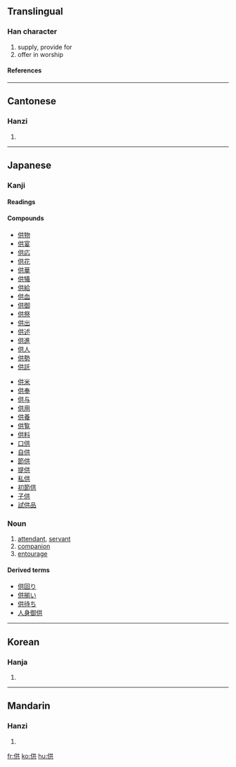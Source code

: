 ==Translingual==
===Han character===
{{Han char|rn=9|rad=人|as=06|sn=8|four=2428<sub>1</sub>|canj=人廿金 (OTC)|ids=⿰[[亻]][[共]]}}
# supply, provide for
# offer in worship
====References====
{{Han ref|kx=0102.160|dkj=00605|dj=0216.140|hdz=10144.040|uh=4F9B|ud=20379|bh=A8D1|bd=43217}}
----

==Cantonese==
===Hanzi===
{{yue-hanzi|jyut=|y=gung1}}
# {{defn|Cantonese}}
----
==Japanese==


===Kanji===
{{ja-kanji|grade=6|rs=人06}}
====Readings====
{{ja-readings|on=[[きょう]] ([[kyō]]), [[く]] ([[ku]])|kun=[[そなえる]] ([[供える]], [[sonaeru]]), [[とも]] ([[tomo]]), [[そなえ]] ([[供え]], [[sonae]])}}
====Compounds====
{{top2}}
*[[供物]]
*[[供宴]]
*[[供応]]
*[[供花]] 
*[[供華]]
*[[供犠]]
*[[供給]]
*[[供血]]
*[[供御]]
*[[供祭]]
*[[供出]]
*[[供述]]
*[[供進]]
*[[供人]]
*[[供勢]]
*[[供託]]
{{mid2}}
*[[供米]]
*[[供奉]]
*[[供与]]
*[[供用]]
*[[供養]]
*[[供覧]]
*[[供料]]
*[[口供]]
*[[自供]]
*[[節供]]
*[[提供]]
*[[私供]]
*[[初節供]]
*[[子供]]
*[[試供品]]
{{bottom}}


===Noun===
{{ja-noun|k|hira=とも|rom=tomo}}
# [[attendant]], [[servant]]
# [[companion]]
# [[entourage]]
====Derived terms====
*[[供回り]]
*[[供揃い]]
*[[供待ち]]
*[[人身御供]]

----
==Korean==
===Hanja===
{{ko-hanja|hangeul=공|rv=gong|mr=kong}}
# {{defn|Korean}}
----
==Mandarin==
===Hanzi===
{{cmn-hanzi|pin=[[gōng]] (gong1)|wg=kung<sup>1</sup>}}
# {{defn|Mandarin}}

[[fr:供]]
[[ko:供]]
[[hu:供]]